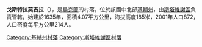 {{coord|49|30|36|N|30|8|56|E|scale:30000|display=title}}

'''戈斯特拉莫吉拉'''（{{lang-uk|Гостра Могила}}），是[[烏克蘭|烏克蘭]]的村落，位於該國中北部[[基輔州|基輔州]]，由[[斯塔維謝區|斯塔維謝區]]負責管轄，始建於1635年，面積4.07平方公里，海拔高度185米，2001年人口872，人口密度每平方公里214人。

{{DEFAULTSORT:Гостра Могила}}
[[Category:基輔州村落|Category:基輔州村落]]
[[Category:斯塔維謝區村落|Category:斯塔維謝區村落]]


{{Kiev-geo-stub}}